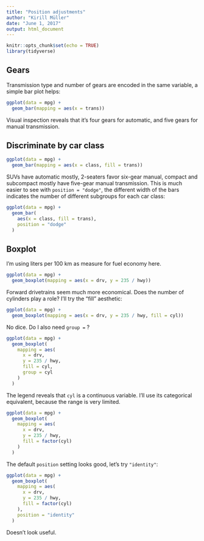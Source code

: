 ```yaml
---
title: "Position adjustments"
author: "Kirill Müller"
date: "June 1, 2017"
output: html_document
---
```


```r
knitr::opts_chunk$set(echo = TRUE)
library(tidyverse)
```

## Gears

Transmission type and number of gears are encoded in the same variable, a simple bar plot helps:

```r
ggplot(data = mpg) +
  geom_bar(mapping = aes(x = trans))
```

Visual inspection reveals that it's four gears for automatic, and five gears for manual transmission.

## Discriminate by car class

```r
ggplot(data = mpg) +
  geom_bar(mapping = aes(x = class, fill = trans))
```

SUVs have automatic mostly, 2-seaters favor six-gear manual, compact and subcompact mostly have five-gear manual transmission. This is much easier to see with `position = "dodge"`, the different width of the bars indicates the number of different subgroups for each car class:

```r
ggplot(data = mpg) +
  geom_bar(
    aes(x = class, fill = trans), 
    position = "dodge"
  )
```

## Boxplot

I'm using liters per 100 km as measure for fuel economy here.

```r
ggplot(data = mpg) +
  geom_boxplot(mapping = aes(x = drv, y = 235 / hwy))
```

Forward drivetrains seem much more economical. Does the number of cylinders play a role? I'll try the "fill" aesthetic:

```r
ggplot(data = mpg) +
  geom_boxplot(mapping = aes(x = drv, y = 235 / hwy, fill = cyl))
```

No dice. Do I also need `group =` ?

```r
ggplot(data = mpg) +
  geom_boxplot(
    mapping = aes(
      x = drv,
      y = 235 / hwy,
      fill = cyl,
      group = cyl
    )
  )
```

The legend reveals that `cyl` is a continuous variable. I'll use its categorical equivalent, because the range is very limited.

```r
ggplot(data = mpg) +
  geom_boxplot(
    mapping = aes(
      x = drv,
      y = 235 / hwy,
      fill = factor(cyl)
    )
  )
```

The default `position` setting looks good, let's try `"identity"`:

```r
ggplot(data = mpg) +
  geom_boxplot(
    mapping = aes(
      x = drv,
      y = 235 / hwy,
      fill = factor(cyl)
    ),
    position = "identity"
  )
```

Doesn't look useful.
